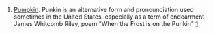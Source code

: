 # [[Pumpkin]]. Punkin is an alternative form and pronounciation used sometimes in the United States, especially as a term of endearment. James Whitcomb Riley, poem "When the Frost is on the Punkin" [http://www.bartleby.com/104/10.html]